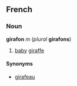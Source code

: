==French==
===Noun===
'''girafon''' ''m'' (''plural'' '''girafons''')

#[[baby]] [[giraffe]]

====Synonyms====
*[[girafeau]]
